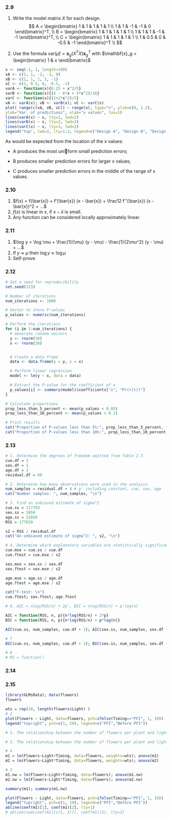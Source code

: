 ### 2.9

1.  Write the model matrix $X$ for each design. $$
      A = \begin{bmatrix} 
      1 & 1 & 1 & 1 & 1 \\
      1 & 1 & -1 & -1 & 0
      \end{bmatrix}^T,  \\
      B = \begin{bmatrix} 
      1 & 1 & 1 & 1 & 1 \\
      1 & 1 & 1 & -1 & -1
      \end{bmatrix}^T, \\
      C = \begin{bmatrix} 
      1 & 1 & 1 & 1 & 1 \\
      1 & 0.5 & 0 & -0.5 & -1
      \end{bmatrix}^T \\
    $$

2.  Use the formula $\text{var}(\hat{\mu}) = \mathbf{x}_g (X^TX) \mathbf{x}^T_g$ with $\mathbf{x}_g = \begin{bmatrix} 1 & x \end{bmatrix}$

```r
x <- seq(-1, 1, length=100)
xA <- c(1, 1, -1, -1, 0)
xB <- c(1, 1, 1, 1, -1)
xC <- c(1, 0.5, 0, -0.5, -1)
varA <- function(x){0.25 + x^2/5}
varB <- function(x){(5 - 6*x + 5*x^2)/16}
varC <- function(x){(1+2*x^2)/5}
vA <- varA(x); vB <- varB(x); vC <- varC(x)
plot( range(c(vA, vB, vC)) ~ range(x), type="n", ylim=c(0, 1.2),
ylab="Var. of predictions", xlab="x values", las=1)
lines(varA(x) ~ x, lty=1, lwd=2)
lines(varB(x) ~ x, lty=2, lwd=2)
lines(varC(x) ~ x, lty=3, lwd=2)
legend("top", lwd=2, lty=1:3, legend=c("Design A", "Design B", "Design C"))
```

As would be expected from the location of the x values:

-   A produces the most uniform small prediction errors;

-   B produces smaller prediction errors for larger x values;

-   C produces smaller prediction errors in the middle of the range of x values.

### 2.10

1.  $f(x) = f(\bar{x}) + f'(\bar{x}) (x - \bar{x}) + \frac12 f''(\bar{x}) (x - \bar{x})^2 + ...$
2.  $f(x)$ is linear in $x$, if $x − \bar{x}$ is small.
3.  Any function can be considered locally approximately linear.

### 2.11

1.  $\log y = \log \mu + \frac{1}{\mu} (y - \mu) - \frac{1}{2\mu^2} (y - \mu) + ...$
2.  If $y \approx \mu$ then $\log y \approx \log \mu$
3.  Self-prove

### 2.12

```r
# Set a seed for reproducibility
set.seed(123)

# Number of iterations
num_iterations <- 1000

# Vector to store P-values
p_values <- numeric(num_iterations)

# Perform the iterations
for (i in 1:num_iterations) {
  # Generate random vectors
  y <- rnorm(30)
  x <- rnorm(30)


  # Create a data frame
  data <- data.frame(y = y, x = x)

  # Perform linear regression
  model <- lm(y ~ x, data = data)

  # Extract the P-value for the coefficient of x
  p_values[i] <- summary(model)$coefficients["x", "Pr(>|t|)"]
}

# Calculate proportions
prop_less_than_5_percent <- mean(p_values < 0.05)
prop_less_than_10_percent <- mean(p_values < 0.1)

# Print results
cat("Proportion of P-values less than 5%:", prop_less_than_5_percent, "\n")
cat("Proportion of P-values less than 10%:", prop_less_than_10_percent, "\n")
```

### 2.13

```r
# 1. Determine the degrees of freedom omitted from Table 2.7.
cue.df = 3
sex.df = 1
age.df = 3
residual.df = 60

# 2. Determine how many observations were used in the analysis.
num_samples = residual.df + 4 # p' including constant, cue, sex, age
cat("Number samples: ", num_samples, "\n")

# 3. Find an unbiased estimate of sigma^2
cue.ss = 117793
sex.ss = 2659
age.ss = 22850
RSS = 177639

s2 = RSS / residual.df
cat("An unbiased estimate of sigma^2: ", s2, "\n")

# 4. Determine which explanatory variables are statistically significant for predicting response time, using sequential F-tests
cue.mse = cue.ss / cue.df
cue.ftest = cue.mse / s2

sex.mse = sex.ss / sex.df
sex.ftest = sex.mse / s2

age.mse = age.ss / age.df
age.ftest = age.mse / s2

cat("F-test: \n")
cue.ftest; sex.ftest; age.ftest
```

```r
# 6. AIC = nlog(RSS/n) + 2p', BIC = nlog(RSS/n) + p'log(n)

AIC = function(RSS, n, p){n*log(RSS/n) + 2*p}
BIC = function(RSS, n, p){n*log(RSS/n) + p*log(n)}

AIC(cue.ss, num_samples, cue.df + 1); AIC(sex.ss, num_samples, sex.df + 1); AIC(age.ss, num_samples, age.df + 1)
```

```r
# 7
BIC(cue.ss, num_samples, cue.df + 1); BIC(sex.ss, num_samples, sex.df + 1); BIC(age.ss, num_samples, age.df + 1)
```

```r
# 8
# R2 = function()
```

### 2.14

### 2.15

```r
library(GLMsData); data(flowers)
flowers
```

```r
wts = rep(10, length(flowers$Light) )
# 1
plot(Flowers ~ Light, data=flowers, pch=ifelse(Timing=="PFI", 1, 19))
legend("topright", pch=c(1, 19), legend=c("PFI","Before PFI"))
```

```r
# 2. The relationship between the number of flowers per plant and light intensity has different intercepts for the different timings, but the same slope
```

```r
# 3. The relationship between the number of flowers per plant and light intensity has different intercepts and different slopes for the different timings
```

```r
# 4
m1 = lm(Flowers~Light+Timing, data=flowers, weights=wts); anova(m1)
m2 = lm(Flowers~Light*Timing, data=flowers, weights=wts); anova(m2)
```

```r
# 5
m1.nw = lm(Flowers~Light+Timing, data=flowers); anova(m1.nw)
m2.nw = lm(Flowers~Light*Timing, data=flowers); anova(m2.nw)
```

```r
summary(m1); summary(m1.nw)
```

```r
plot(Flowers ~ Light, data=flowers, pch=ifelse(Timing=="PFI", 1, 19))
legend("topright", pch=c(1, 19), legend=c("PFI","Before PFI"))
abline(coef(m1)[1], coef(m1)[2], lty=1)
# abline(sum(coef(m1)[c(1, 3)]), coef(m1)[2], lty=2)
```
